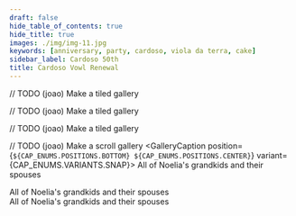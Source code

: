 ```yaml
---
draft: false
hide_table_of_contents: true
hide_title: true
images: ./img/img-11.jpg
keywords: [anniversary, party, cardoso, viola da terra, cake]
sidebar_label: Cardoso 50th
title: Cardoso Vowl Renewal
---
```




<GalleryImage alt="Roses and glassware on a set table" src={IMGS[0]} variant={IMG_ENUMS.VARIANTS.FILL} />

// TODO (joao) Make a tiled gallery
<GalleryImage alt="Roses on the alter" src={IMGS[1]} variant={IMG_ENUMS.VARIANTS.FULL} />
<GalleryImage alt="Crucifix on the alter" src={IMGS[2]} variant={IMG_ENUMS.VARIANTS.FULL} />

<GalleryImage alt="Glassware and table settings" src={IMGS[3]} variant={IMG_ENUMS.VARIANTS.FILL} />
<GalleryImage alt="Collection of tables and alter set for mass" src={IMGS[4]} variant={IMG_ENUMS.VARIANTS.WINDOW} />

// TODO (joao) Make a tiled gallery
<GalleryImage alt="Joe and Leonilda sitting" src={IMGS[5]} variant={IMG_ENUMS.VARIANTS.FULL} />
<GalleryImage alt="Joe placing a ring on Leonilda's finger" src={IMGS[6]} variant={IMG_ENUMS.VARIANTS.FULL} />

<GalleryImage alt="Joe and Leonilda standing" src={IMGS[8]} variant={IMG_ENUMS.VARIANTS.FILL} />
<GalleryImage alt="Joao and Michael playing violas da terra" src={IMGS[7]} variant={IMG_ENUMS.VARIANTS.FULL} />
<GalleryImage alt="The Cardosos first dance" src={VIDS[0]} variant={IMG_ENUMS.VARIANTS.FULL} />
<GalleryImage alt="A lit Cardoso sign" src={IMGS[10]} variant={IMG_ENUMS.VARIANTS.FILL} />
<GalleryImage alt="A golden butterfly decoration" src={IMGS[11]} variant={IMG_ENUMS.VARIANTS.SCROLL} />
<GalleryImage alt="The Martins ladies dancing" src={VIDS[2]} variant={IMG_ENUMS.VARIANTS.FILL} />
<GalleryImage alt="The 50th anniversary cake" src={IMGS[9]} variant={IMG_ENUMS.VARIANTS.FILL} />

// TODO (joao) Make a tiled gallery
<GalleryImage alt="The Cardosos and their heirs standing behind the cake" src={IMGS[12]} variant={IMG_ENUMS.VARIANTS.FULL} />
<GalleryImage alt="The Martins family standing" src={IMGS[13]} variant={IMG_ENUMS.VARIANTS.FULL} />

// TODO (joao) Make a scroll gallery
<ScrollGallery>
  <GalleryImage alt="Aliciana feeding Mia" src={IMGS[15]} variant={IMG_ENUMS.VARIANTS.FILL} />
  <GalleryImage alt="The Cardosos opening the large dessert table" src={IMGS[14]} variant={IMG_ENUMS.VARIANTS.FILL}>
    <GalleryCaption
      position={`${CAP_ENUMS.POSITIONS.BOTTOM} ${CAP_ENUMS.POSITIONS.CENTER}`}
      variant={CAP_ENUMS.VARIANTS.SNAP}>
        All of Noelia's grandkids and their spouses
    </GalleryCaption>
  </GalleryImage>
  <div style={{position: 'relative'}}>All of Noelia's grandkids and their spouses</div>
  <GalleryImage alt="The Cardosos cutting the cake" src={IMGS[16]} variant={IMG_ENUMS.VARIANTS.FILL} />
</ScrollGallery>

<GalleryImage alt="The Cardosos sharing cake" src={VIDS[1]} variant={IMG_ENUMS.VARIANTS.FILL} />

<GalleryImage alt="Grandma Noelia surrounded by her grandchildren" src={IMGS[17]} variant={IMG_ENUMS.VARIANTS.FULL}>
  <GalleryCaption
    position={`${CAP_ENUMS.POSITIONS.BOTTOM} ${CAP_ENUMS.POSITIONS.CENTER}`}
    variant={CAP_ENUMS.VARIANTS.SNAP}>
      All of Noelia's grandkids and their spouses
  </GalleryCaption>
</GalleryImage>
